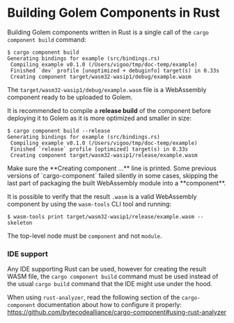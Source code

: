 
# Building Golem Components in Rust

Building Golem components written in Rust is a single call of the `cargo component build` command:

```shell
$ cargo component build
Generating bindings for example (src/bindings.rs)
 Compiling example v0.1.0 (/Users/vigoo/tmp/doc-temp/example)
 Finished `dev` profile [unoptimized + debuginfo] target(s) in 0.33s
 Creating component target/wasm32-wasip1/debug/example.wasm
```

The `target/wasm32-wasip1/debug/example.wasm` file is a WebAssembly component ready to be uploaded to Golem.

It is recommended to compile a **release build** of the component before deploying it to Golem as it is more optimized and smaller in size:

```shell
$ cargo component build --release
Generating bindings for example (src/bindings.rs)
 Compiling example v0.1.0 (/Users/vigoo/tmp/doc-temp/example)
 Finished `release` profile [optimized] target(s) in 0.33s
 Creating component target/wasm32-wasip1/release/example.wasm
```

<Callout type="warning">
Make sure the **Creating component ...** line is printed. Some previous versions of `cargo-component` failed silently in some cases, skipping the last part of packaging the built WebAssembly module into a **component**.

It is possible to verify that the result `.wasm` is a valid WebAssembly component by using the `wasm-tools` CLI tool and running:

```shell
$ wasm-tools print target/wasm32-wasip1/release/example.wasm --skeleton
```

The top-level node must be `component` and not `module`.

</Callout>

### IDE support

Any IDE supporting Rust can be used, however for creating the result WASM file, the `cargo component build` command must be used instead of the usual `cargo build` command that the IDE might use under the hood.

When using `rust-analyzer`, read the following section of the `cargo-component` documentation about how to configure it properly: https://github.com/bytecodealliance/cargo-component#using-rust-analyzer
